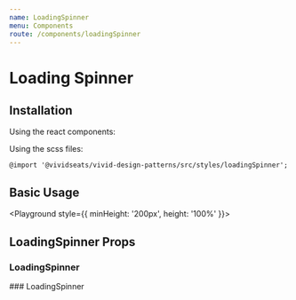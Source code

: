 ```yaml
---
name: LoadingSpinner
menu: Components
route: /components/loadingSpinner
---
```




# Loading Spinner

## Installation

Using the react components:


Using the scss files:

    @import '@vividseats/vivid-design-patterns/src/styles/loadingSpinner';

## Basic Usage

<Playground style={{ minHeight: '200px', height: '100%' }}>
    <LoadingSpinner size={30} />
</Playground>

## LoadingSpinner Props

### LoadingSpinner

<Props of={LoadingSpinner} />
### LoadingSpinner
<PropsTable of={LoadingSpinner}/>

